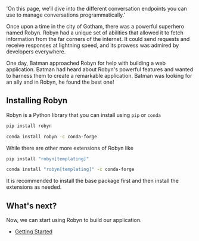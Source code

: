   'On this page, we’ll dive into the different conversation endpoints you can use to manage conversations programmatically.'

Once upon a time in the city of Gotham, there was a powerful superhero named Robyn. Robyn had a unique set of abilities that allowed it to fetch information from the far corners of the internet. It could send requests and receive responses at lightning speed, and its prowess was admired by developers everywhere.

One day, Batman approached Robyn for help with building a web application. Batman had heard about Robyn's powerful features and wanted to harness them to create a remarkable application. Batman was looking for an ally and in Robyn, he found the best one!


## Installing Robyn


Robyn is a Python library that you can install using `pip` or `conda`

  <CodeGroup title="installation">

  ```bash {{ title: 'pip' }}
  pip install robyn
  ```

  ```bash {{ title: 'conda' }}
  conda install robyn -c conda-forge
  ```
  </CodeGroup>

While there are other more extensions of Robyn like

  <CodeGroup title="installation">

  ```bash {{ title: 'pip' }}
  pip install "robyn[templating]"
  ```

  ```bash {{ title: 'conda' }}
  conda install "robyn[templating]" -c conda-forge
  ```
  </CodeGroup>



It is recommended to install the base package first and then install the extensions as needed.

## What's next?

Now, we can start using Robyn to build our application.


- [Getting Started](/documentation/api_reference/getting_started)



